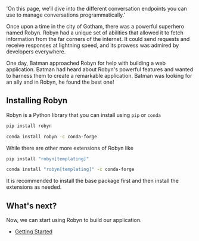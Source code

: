   'On this page, we’ll dive into the different conversation endpoints you can use to manage conversations programmatically.'

Once upon a time in the city of Gotham, there was a powerful superhero named Robyn. Robyn had a unique set of abilities that allowed it to fetch information from the far corners of the internet. It could send requests and receive responses at lightning speed, and its prowess was admired by developers everywhere.

One day, Batman approached Robyn for help with building a web application. Batman had heard about Robyn's powerful features and wanted to harness them to create a remarkable application. Batman was looking for an ally and in Robyn, he found the best one!


## Installing Robyn


Robyn is a Python library that you can install using `pip` or `conda`

  <CodeGroup title="installation">

  ```bash {{ title: 'pip' }}
  pip install robyn
  ```

  ```bash {{ title: 'conda' }}
  conda install robyn -c conda-forge
  ```
  </CodeGroup>

While there are other more extensions of Robyn like

  <CodeGroup title="installation">

  ```bash {{ title: 'pip' }}
  pip install "robyn[templating]"
  ```

  ```bash {{ title: 'conda' }}
  conda install "robyn[templating]" -c conda-forge
  ```
  </CodeGroup>



It is recommended to install the base package first and then install the extensions as needed.

## What's next?

Now, we can start using Robyn to build our application.


- [Getting Started](/documentation/api_reference/getting_started)



